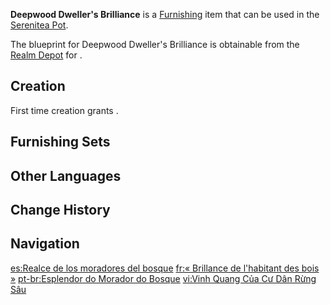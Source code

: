 {{Furnishing Infobox
|id             = 363340
|image          = Item Deepwood Dweller's Brilliance.png
|category       = Ornaments
|subcategory    = Utensil
|quality        = 3
|adeptal_energy = 60
|load           = 305
|reduced_load   = 305
|description    = This leaf sample is capable of emitting a soft light. At first glance, it might seem like a decorative object to be placed on a desk, but in actuality, this leaf sample is also a key tool used to observe the ecological condition of the rainforest. By soaking the plant's leaves in fluorescent material and supplementing it with special reagents when investigating an area, the harmful substances festering in the veins of the leaf will have nowhere to hide, thus assisting in the analysis of soil pollution. Should the leaf be shining as bright as it does on the desk, then it means the growing environment must be akin to the purest water.
|mention        = 
|blueprint      = Realm Depot
|source1        = 
}}
'''Deepwood Dweller's Brilliance''' is a [[Furnishing]] item that can be used in the [[Serenitea Pot]].

The blueprint for Deepwood Dweller's Brilliance is obtainable from the [[Realm Depot]] for {{Item|Realm Currency|24|x=160}}.

==Creation==
First time creation grants {{Item|Trust|24|x=60}}.
{{Recipe
|type = Creation
|time = 14h
|Brightwood = 12
|sort = Brightwood
}}

==Furnishing Sets==
{{Craft Usage|type=Furnishing Set}}

==Other Languages==
{{Other Languages
|default_hidden = 1
|en      = Deepwood Dweller's Brilliance
|zhs     = 「林居之人的增辉」
|zhs_rm  = "Línjū zhī Rén de Zēnghuī"
|zht     = 「林居之人的增輝」
|zht_rm  = "Línjū zhī Rén de Zēnghuī"
|ja      = 「森の民の生気」
|ja_rm   = "Mori no Tami no Seiki"
|ko      = 「숲 주민의 반짝임」
|ko_rm   = "Sup Jumin-ui Bamjjagim"
|es      = Realce de los moradores del bosque
|fr      = «&nbsp;Brillance de l'habitant des bois&nbsp;»
|ru      = Сияние лесного жителя
|th      = "ความเกรียงไกรของผู้คนแห่งพงไพร"
|th_rm   = 
|vi      = Vinh Quang Của Cư Dân Rừng Sâu
|de      = „Brillanz des Waldbewohners“
|id      = Gemilang Penghuni Hutan
|pt      = Esplendor do Morador do Bosque
|tr      = Derin Orman Sakinlerinin İhtişamı
|it      = Brillantezza di Boscoprofondo
}}

==Change History==
{{Change History|3.3}}

==Navigation==
{{Furnishing Navbox|interior}}

[[es:Realce de los moradores del bosque]]
[[fr:« Brillance de l'habitant des bois »]]
[[pt-br:Esplendor do Morador do Bosque]]
[[vi:Vinh Quang Của Cư Dân Rừng Sâu]]